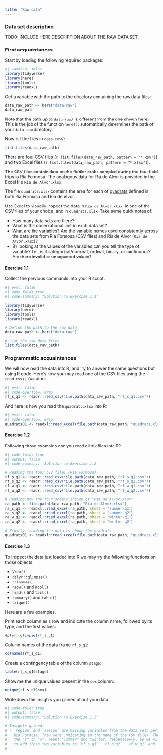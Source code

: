 ```yaml
---
title: "Raw data"
---
```


### Data set description

TODO: INCLUDE HERE DESCRIPTION ABOUT THE RAW DATA SET.

### First acquaintances

Start by loading the following required packages:

```r
#| warning: false
library(tidyverse)
library(here)
library(tools)
library(readxl)
```

Get a variable with the path to the directory containing the raw data files:

```r
data_raw_path <- here("data-raw")
data_raw_path
```

Note that the path up to `data-raw/` is different from the one shown here.
This is the job of the function `here()`: automatically determines the path
of your `data-raw` directory.

Now list the files in `data-raw/`:

```r
list.files(data_raw_path)
```

There are four CSV files (`r list.files(data_raw_path, pattern = "*.csv")`) and
two Excel files (`r list.files(data_raw_path, pattern = "*.xlsx")`).

The CSV files contain data on the fiddler crabs sampled during the four field
trips to Ria Formosa. The analogous data for Ria de Alvor is provided in the
Excel file `Ria de Alvor.xlsx`.

The file `quadrats.xlsx` contains the area for each of
[quadrats](https://en.wikipedia.org/wiki/Quadrat) defined in both Ria Formosa
and Ria de Alvor.

Use Excel to visually inspect the data in `Ria de Alvor.xlsx`, in one of the
CSV files of your choice, and in `quadrats.xlsx`. Take some quick notes of:

- How many data sets are there?
- What is the observational unit in each data set?
- What are the variables? Are the variable names used consistently across the
data sets from Ria Formosa (CSV files) and Ria de Alvor (`Ria de Alvor.xlsx`)?
- By looking at the values of the variables can you tell the type of variable? I.e., is it categorical/nominal, ordinal, binary, or continuous? Are there invalid or unexpected values?

#### Exercise 1.1

Collect the previous commands into your R script.

```r
#| eval: false
#| code-fold: true
#| code-summary: "Solution to Exercise 1.1"

library(tidyverse)
library(here)
library(tools)
library(readxl)

# Define the path to the raw data
data_raw_path <- here("data-raw")

# List the raw data files
list.files(data_raw_path)
```

### Programmatic acquaintances

We will now read the data into R, and try to answer the same questions but using
R code.
Here's how you may read one of the CSV files using the `read_csv()` function:

```r
#| eval: false
#| code-overflow: wrap
rf_s_q1 <- readr::read_csv(file.path(data_raw_path, "rf_s_q1.csv"))
```

And here is how you read the `quadrats.xlsx` into R:

```r
#| eval: false
#| code-overflow: wrap
quadrats01 <- readxl::read_excel(file.path(data_raw_path, "quadrats.xlsx"))
```

#### Exercise 1.2

Following those examples can you read all six files into R?

```r
#| code-fold: true
#| output: false
#| code-summary: "Solution to Exercise 1.2"

# Reading the four CSV files (Ria Formosa)
rf_s_q1 <- readr::read_csv(file.path(data_raw_path, "rf_s_q1.csv"))
rf_s_q2 <- readr::read_csv(file.path(data_raw_path, "rf_s_q2.csv"))
rf_w_q1 <- readr::read_csv(file.path(data_raw_path, "rf_w_q1.csv"))
rf_w_q2 <- readr::read_csv(file.path(data_raw_path, "rf_w_q2.csv"))

# Reading now the four sheets inside of "Ria de Alvor.xlsx"
ra_path <- file.path(data_raw_path, "Ria de Alvor.xlsx")
ra_s_q1 <- readxl::read_excel(ra_path, sheet = "summer-q1")
ra_s_q2 <- readxl::read_excel(ra_path, sheet = "summer-q2")
ra_w_q1 <- readxl::read_excel(ra_path, sheet = "winter-q1")
ra_w_q2 <- readxl::read_excel(ra_path, sheet = "winter-q2")

# Finally, reading the details about the quadrats
quadrats01 <- readxl::read_excel(file.path(data_raw_path, "quadrats.xlsx"))
```

#### Exercise 1.3

To inspect the data just loaded into R we may try the following functions
on those objects:

- `View()`
- `dplyr::glimpse()`
- `colnames()`
- `nrow()` and `ncol()`
- `head()` and `tail()`
- `summary()` and `table()`
- `unique()`

Here are a few examples.

Print each column as a row and indicate the column name, followed by its type,
and the first values:

```r
dplyr::glimpse(rf_s_q1)
```

Column names of the data frame `rf_s_q1`:

```r
colnames(rf_s_q1)
```

Create a contingency table of the column `stage`:

```r
table(rf_s_q1$stage)
```

Show me the unique values present in the `sex` column:

```r
unique(rf_s_q1$sex)
```

Write down the insights you gained about your data:

```r
#| code-fold: true
#| output: false
#| code-summary: "Solution to Exercise 1.3"

# Insights gained:
# - `region` and `season` are missing variables from the data sets pertaining
#   Ria Formosa. They were indicating in the name of the CSV files. The "rf" and
#   the "s" or "w", meant "summer" and "winter, respectively. So we will need
#   to add these two variables to `rf_s_q1`, `rf_s_q2`, `rf_w_q1` and `rf_w_q2`.
# -   


```
